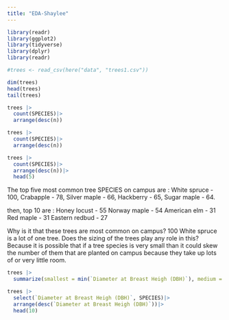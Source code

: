 ```yaml
---
title: "EDA-Shaylee"
---
```


```r
library(readr)
library(ggplot2)
library(tidyverse)
library(dplyr)
library(readr)
```


```r
#trees <- read_csv(here("data", "trees1.csv"))

dim(trees)
head(trees)
tail(trees)

```

```r
trees |> 
  count(SPECIES)|>
  arrange(desc(n))


```

```r
trees |> 
  count(SPECIES)|>
  arrange(desc(n))
```

```r
trees |> 
  count(SPECIES)|>
  arrange(desc(n))|>
  head(5)
```

The top five most common tree SPECIES on campus are :
White spruce - 100, 
Crabapple - 78, 
Silver maple - 66, 
Hackberry - 65, 
Sugar maple - 64. 

then, top 10 are :
Honey locust - 55
Norway maple - 54
American elm - 31
Red maple - 31
Eastern redbud - 27 

Why is it that these trees are most common on campus? 100 White spruce is a lot of one tree. Does the sizing of the trees play any role in this? Because it is possible that if a tree species is very small than it could skew the number of them that are planted on campus because they take up lots of or very little room. 

```r
trees |>
  summarize(smallest = min(`Diameter at Breast Heigh (DBH)`), medium = mean(`Diameter at Breast Heigh (DBH)`), largest = max(`Diameter at Breast Heigh (DBH)`))
```
```r
trees |>
  select(`Diameter at Breast Heigh (DBH)`, SPECIES)|>
  arrange(desc(`Diameter at Breast Heigh (DBH)`))|>
  head(10)
```



